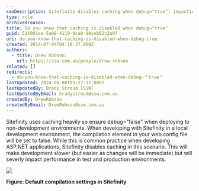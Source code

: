 ```yaml
---
seoDescription: Sitefinity disables caching when debug="true", impacting performance in test and production environments.
type: rule
archivedreason:
title: Do you know that caching is disabled when debug="true"
guid: 511991ee-5a08-4119-9ca0-10ceb82c2a9f
uri: do-you-know-that-caching-is-disabled-when-debug-true
created: 2014-07-04T04:18:37.000Z
authors:
  - title: Drew Robson
    url: https://ssw.com.au/people/drew-robson
related: []
redirects:
  - do-you-know-that-caching-is-disabled-when-debug-＂true＂
lastUpdated: 2024-06-08T03:27:17.000Z
lastUpdatedBy: Brady Stroud [SSW]
lastUpdatedByEmail: bradystroud@ssw.com.au
createdBy: DrewRobson
createdByEmail: DrewRobson@ssw.com.au
---
```


Sitefinity uses caching heavily so ensure debug="false" when deploying to non-development environments.
When developing with Sitefinity in a local development environment, the compilation element in your web.config file will be set to false. While this is common practice when developing ASP.NET applications, Sitefinity disables caching in this scenario. This will make development slower (but easier as changes will be immediate) but will severly impact performance in test and production environments.

![](4-07-2014-2-07-31-PM-compressor.png)

**Figure: Default compilation settings in Sitefinity**
